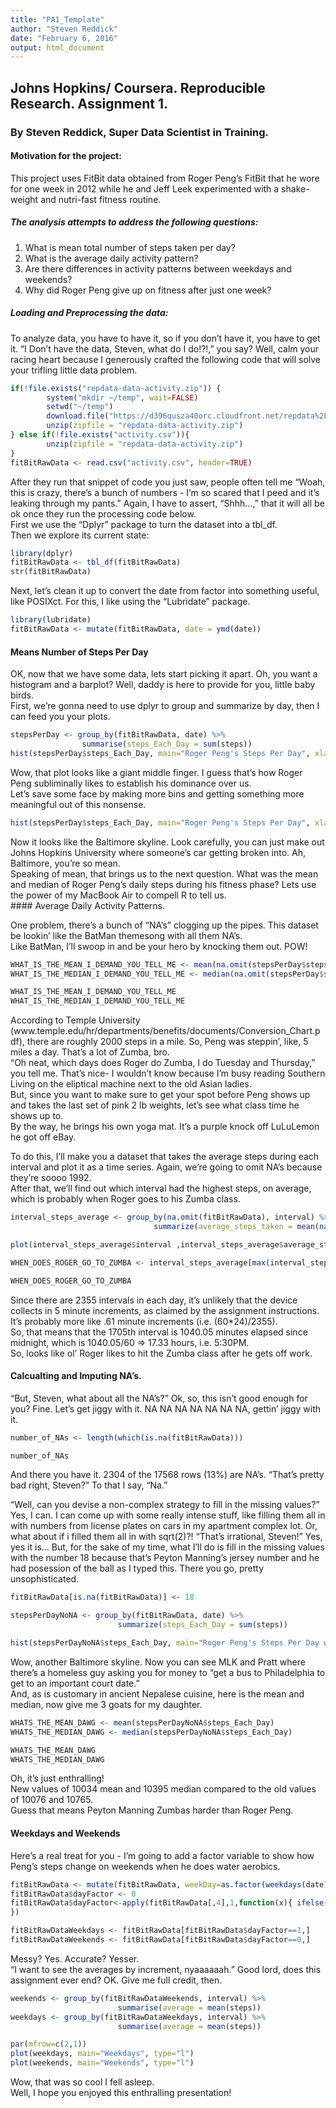 ```yaml
---
title: "PA1_Template"
author: "Steven Reddick"
date: "February 6, 2016"
output: html_document
---
```


## Johns Hopkins/ Coursera. Reproducible Research. Assignment 1.
### By Steven Reddick, Super Data Scientist in Training.  
  
#### Motivation for the project:
This project uses FitBit data obtained from Roger Peng's FitBit that he wore for one week in 2012 while he and Jeff Leek experimented with a shake-weight and nutri-fast fitness routine.

##### The analysis attempts to address the following questions:  
1. What is mean total number of steps taken per day?
1. What is the average daily activity pattern?
1. Are there differences in activity patterns between weekdays and weekends?
1. Why did Roger Peng give up on fitness after just one week?  

##### Loading and Preprocessing the data:
To analyze data, you have to have it, so if you don't have it, you have to get it. "I Don't have the data, Steven, what do I do!?!," you say?  Well, calm your racing heart because I generously crafted the following code that will solve your trifling little data problem.


```r
if(!file.exists("repdata-data-activity.zip")) {
        system("mkdir ~/temp", wait=FALSE)
        setwd("~/temp")
        download.file("https://d396qusza40orc.cloudfront.net/repdata%2Fdata%2Factivity.zip")
        unzip(zipfile = "repdata-data-activity.zip")
} else if(!file.exists("activity.csv")){
        unzip(zipfile = "repdata-data-activity.zip")
}
fitBitRawData <- read.csv("activity.csv", header=TRUE)
```

After they run that snippet of code you just saw, people often tell me "Woah, this is crazy, there's a bunch of numbers - I'm so scared that I peed and it's leaking through my pants."  Again, I have to assert, "Shhh...," that it will all be ok once they run the processing code below.  
First we use the "Dplyr" package to turn the dataset into a tbl_df.  
Then we explore its current state:  

```r
library(dplyr)
fitBitRawData <- tbl_df(fitBitRawData)
str(fitBitRawData)
```

Next, let's clean it up to convert the date from factor into something useful, like POSIXct.  For this, I like using the "Lubridate" package.

```r
library(lubridate)
fitBitRawData <- mutate(fitBitRawData, date = ymd(date))
```
#### Means Number of Steps Per Day  
OK, now that we have some data, lets start picking it apart.  Oh, you want a histogram and a barplot?  Well, daddy is here to provide for you, little baby birds.  
First, we're gonna need to use dplyr to group and summarize by day, then I can feed you your plots.

```r
stepsPerDay <- group_by(fitBitRawData, date) %>%
                summarise(steps_Each_Day = sum(steps))
hist(stepsPerDay$steps_Each_Day, main="Roger Peng's Steps Per Day", xlab="Daily Steps", ylab="Frequency")
```
Wow, that plot looks like a giant middle finger.  I guess that's how Roger Peng subliminally likes to establish his dominance over us.  
Let's save some face by making more bins and getting something more meaningful out of this nonsense.  
```r
hist(stepsPerDay$steps_Each_Day, main="Roger Peng's Steps Per Day", xlab="Daily Steps", ylab="Frequency", breaks = 20)
```
Now it looks like the Baltimore skyline.  Look carefully, you can just make out Johns Hopkins University where someone's car getting broken into.  Ah, Baltimore, you're so mean.  
Speaking of mean, that brings us to the next question.  What was the mean and median of Roger Peng's daily steps during his fitness phase?  Lets use the power of my MacBook Air to compell R to tell us.  
#### Average Daily Activity Patterns.  

One problem, there's a bunch of "NA's" clogging up the pipes.  This dataset be lookin' like the BatMan themesong with all them NA's.  
Like BatMan, I'll swoop in and be your hero by knocking them out. POW!
```r
WHAT_IS_THE_MEAN_I_DEMAND_YOU_TELL_ME <- mean(na.omit(stepsPerDay$steps_Each_Day))
WHAT_IS_THE_MEDIAN_I_DEMAND_YOU_TELL_ME <- median(na.omit(stepsPerDay$steps_Each_Day))

WHAT_IS_THE_MEAN_I_DEMAND_YOU_TELL_ME
WHAT_IS_THE_MEDIAN_I_DEMAND_YOU_TELL_ME
```
According to Temple University (www.temple.edu/hr/departments/benefits/documents/Conversion_Chart.pdf), there are roughly 2000 steps in a mile. So, Peng was steppin', like, 5 miles a day.  That's a lot of Zumba, bro.  
"Oh neat, which days does Roger do Zumba, I do Tuesday and Thursday," you tell me.  That's nice- I wouldn't know because I'm busy reading Southern Living on the eliptical machine next to the old Asian ladies.  
But, since you want to make sure to get your spot before Peng shows up and takes the last set of pink 2 lb weights, let's see what class time he shows up to.  
By the way, he brings his own yoga mat.  It's a purple knock off LuLuLemon he got off eBay.  

To do this, I'll make you a dataset that takes the average steps during each interval and plot it as a time series.  Again, we're going to omit NA's because they're soooo 1992.  
After that, we'll find out which interval had the highest steps, on average, which is probably when Roger goes to his Zumba class. 
```r
interval_steps_average <- group_by(na.omit(fitBitRawData), interval) %>%
                                summarize(average_steps_taken = mean(na.omit(steps)))

plot(interval_steps_average$interval ,interval_steps_average$average_steps_taken, main="Roger's Zumba Class Routine", xlab="Interval", ylab="Average Steps", type="l")

WHEN_DOES_ROGER_GO_TO_ZUMBA <- interval_steps_average[max(interval_steps_average$average_steps_taken),1]

WHEN_DOES_ROGER_GO_TO_ZUMBA
```
Since there are 2355 intervals in each day, it's unlikely that the device collects in 5 minute increments, as claimed by the assignment instructions.  
It's probably more like .61 minute increments (i.e. (60*24)/2355).  
So, that means that the 1705th interval is 1040.05 minutes elapsed since midnight, which is 1040.05/60 => 17.33 hours, i.e. 5:30PM.  
So, looks like ol' Roger likes to hit the Zumba class after he gets off work.


#### Calcualting and Imputing NA's.  
"But, Steven, what about all the NA's?" Ok, so, this isn't good enough for you? Fine. Let's get jiggy with it.  NA NA NA NA NA NA NA, gettin' jiggy with it. 

```r
number_of_NAs <- length(which(is.na(fitBitRawData)))

number_of_NAs
```
And there you have it.  2304 of the 17568 rows (13%) are NA's. "That's pretty bad right, Steven?" To that I say, "Na."  

"Well, can you devise a non-complex strategy to fill in the missing values?" Yes, I can. I can come up with some really intense stuff, like filling them all in with numbers from license plates on cars in my apartment complex lot.  Or, what about if i filled them all in with sqrt(2)?!  "That's irrational, Steven!" Yes, yes it is... But, for the sake of my time, what I'll do is fill in the missing values with the number 18 because that's Peyton Manning's jersey number and he had posession of the ball as I typed this. There you go, pretty unsophisticated.  
```r
fitBitRawData[is.na(fitBitRawData)] <- 18

stepsPerDayNoNA <- group_by(fitBitRawData, date) %>%
                        summarize(steps_Each_Day = sum(steps))

hist(stepsPerDayNoNA$steps_Each_Day, main="Roger Peng's Steps Per Day with 18 'Stead of 'NA'", xlab="Daily Steps", ylab="Frequency", breaks = 20)
```
Wow, another Baltimore skyline. Now you can see MLK and Pratt where there's a homeless guy asking you for money to "get a bus to Philadelphia to get to an important court date."  
And, as is customary in ancient Nepalese cuisine, here is the mean and median, now give me 3 goats for my daughter.  
```r
WHATS_THE_MEAN_DAWG <- mean(stepsPerDayNoNA$steps_Each_Day)
WHATS_THE_MEDIAN_DAWG <- median(stepsPerDayNoNA$steps_Each_Day)

WHATS_THE_MEAN_DAWG
WHATS_THE_MEDIAN_DAWG
```
Oh, it's just enthralling!  
New values of 10034 mean and 10395 median compared to the old values of 10076 and 10765.  
Guess that means Peyton Manning Zumbas harder than Roger Peng.  

#### Weekdays and Weekends
Here's a real treat for you - I'm going to add a factor variable to show how Peng's steps change on weekends when he does water aerobics.  

```r

fitBitRawData <- mutate(fitBitRawData, weekDay=as.factor(weekdays(date)))
fitBitRawData$dayFactor <- 0
fitBitRawData$dayFactor<-apply(fitBitRawData[,4],1,function(x){ ifelse(x=="Sunday"|x=="Saturday",0,1)
})

fitBitRawDataWeekdays <- fitBitRawData[fitBitRawData$dayFactor==1,]
fitBitRawDataWeekends <- fitBitRawData[fitBitRawData$dayFactor==0,]
```
Messy? Yes. Accurate? Yesser.  
"I want to see the averages by increment, nyaaaaaah."  Good lord, does this assignment ever end? OK. Give me full credit, then.  
```r
weekends <- group_by(fitBitRawDataWeekends, interval) %>%
                        summarise(average = mean(steps))
weekdays <- group_by(fitBitRawDataWeekdays, interval) %>%
                        summarise(average = mean(steps))

par(mfrow=c(2,1))
plot(weekdays, main="Weekdays", type="l")
plot(weekends, main="Weekends", type="l")
```
Wow, that was so cool I fell asleep.  
Well, I hope you enjoyed this enthralling presentation!

